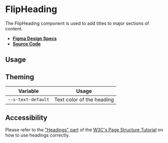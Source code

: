 
<Meta title="Components/FlipHeading" />

# FlipHeading

The FlipHeading component is used to add titles to major sections of content.

- **[Figma Design Specs](https://www.figma.com/file/iRHiAFsHxnzux8gQ9EjlZe/Flip-Components)**
- **[Source Code](https://github.com/flip-corp/swirl/tree/main/packages/swirl-components/src/components/flip-heading)**

## Usage

<Canvas withSource="open">
  <Story id="components-flipheading--flip-heading" />
</Canvas>

<ArgsTable story="." />

## Theming

| Variable           | Usage                     |
| ------------------ | ------------------------- |
| `--s-text-default` | Text color of the heading |

## Accessibility

Please refer to the
["Headings" part](https://www.w3.org/WAI/tutorials/page-structure/headings/) of
the
[W3C's Page Structure Tutorial](https://www.w3.org/WAI/tutorials/page-structure/)
on how to use headings correctly.
